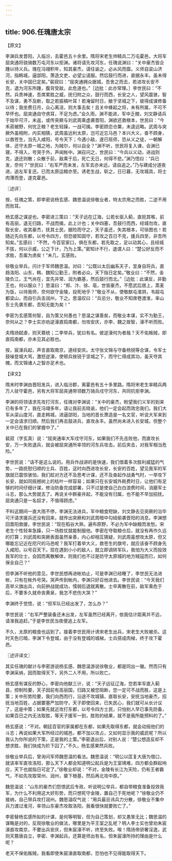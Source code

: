```yaml
---
---
---
```

title: 906.任瑰唐太宗
---



【原文】

李渊兵发晋阳，入临汾，去霍邑五十余里。隋将宋老生帅精兵二万屯霍邑，大将军屈突通将骁骑数万屯河东以拒渊。诸将请先攻河东，任瑰说渊曰：“关中豪杰皆企踵以待义兵。瑰在冯翊积年，知其豪杰，请往谕之，必从风而靡。义师自梁山济河，指韩城，逼郃阳，萧造文吏，必望尘请服。然后鼓行而进，直据永丰。虽未得长安，关中固已定矣。”裴寂曰：“屈突通拥众据城，吾舍之而去，若进攻长安不克，退为河东所踵，腹背受敌，此危道也。”［边批：此亦常理。］李世民曰：“不然。兵贵神速，吾席累胜之威，抚归附之众，鼓行而西，长安之人，望风震骇，智不及谋，勇不及断，取之若振槁叶耳！若淹留时日，敝于坚城之下，彼得成谋修备以待；我坐费日月，众心离沮，则大事去矣！且关中蜂起之将，未有所属，不可不早怀也。屈突通自守虏耳，不足为虑。”会久雨，渊不能进，军中乏粮，刘文静请兵于始毕可汗，未返，或传突厥与刘武周乘虚袭晋阳，渊欲还救根本，世民曰：“今禾菽被野，何忧乏粮？老生轻躁，一战可擒。李密顾恋仓粟，未遑远略。武周与突厥外虽相附，内实相猜，武周虽远利太原，岂可近忘马邑？本兴大义，奋不顾身，以救苍生，当先入咸阳，号令天下；今遇小敌，遂已班师，恐从义之徒，一朝解体，还守太原一城之地，为贼尔，何以自全？”渊不听，世民将复入谏，会渊已寝，不得入，号哭于外，声闻帐中。渊召问之，世民曰：“今兵以义动，进战则克，退还则散；众散于前，敌乘于后，死亡无日，何得不悲。”渊乃悟曰：“兵已发，奈何？”世民曰：“右军严而未发，左军去亦未远，请自追之。”乃与建成分道夜进，追左军复还。已而太原运粮亦至。诱老生战，斩之，日已暮，无攻城具，将士肉薄而登，遂克霍邑。

〖述评〗

按，任瑰之策，即李密说杨玄感、魏思温说徐敬业者，特太宗用之而胜，二逆不用而败耳。

杨玄感之谋逆也，李密进三策曰：“天子远在辽海，公若长驱入蓟，直扼其喉，前有高丽，退无归路，不战而擒，此上计也；关中四塞，吾鼓行而西，经城勿攻，直取长安，收其豪杰，抚其士民，据险而守之，天子虽还，失其根本，可徐图也！若随近先向东都，以号令四方，但恐彼知固守，若攻之百日不克，援兵四至，非吾所知矣。”玄感曰：“不然，今百官家口，俱在东都，若先取之，足以动其心，且经城不拔，何以示威，公之下计，乃为上策。”密知计不行，退谓人曰：“楚公好反而不求胜，吾属为虏矣！”未几，玄感败。

徐敬业举兵，问计于军师魏思温。对曰：“公既以太后幽系天子，宜身自将兵，直趋洛阳、山东，韩、魏知公勤王，附者必众，天下指日定矣。”敬业曰：“不然，金陵负江，王气尚在，宜先并常、润为霸基，然后鼓行而北。”［边批：此谋反，非勤王也，何以服众？］思温曰：“郑、汴、徐、亳，世皆豪杰，不愿武后居上，蒸麦为饭，以待我师，奈何欲守金陵，投死地乎？”敬业不从，使敬猷屯淮阴，韦超屯都梁山，而自引兵击润州，下之。思温叹曰：“兵忌分，敬业不知席卷渡淮，率山东士先袭东都，吾知无能为矣！”

李密为玄感策何智，自为策又何愚也？思温之谋善矣，而敬业本谋，实不为勤王，奈何从之？李士实亦劝逆濠直捣南都，勿攻安庆，亦李、魏之故智，濠不听而败。

夫隋炀弑虐，则天篡统；二李举兵，犹曰有名。彼逆濠何为者哉？天不佑叛贼，即直捣南都，亦未见其必胜也。

按，宸濠兵起，声言直取南京，道经安庆。太守张文锦与守备杨锐等合谋，令军士鼓噪登城大骂，激怒逆濠，使顿兵挫锐于坚城之下，而守仁得成其功，虽天夺其魄，而文锦诸人之智亦足术也。

【译文】

隋末时李渊由晋阳发兵，进入临汾郡，离霍邑有五十多里路。隋将宋老生率精兵两万人驻守霍邑，另有大将军屈突通带领数万骑兵戍守河东，共同抗拒李渊。

李渊的将领请求先攻打河东，任瑰对李渊说：“关中的豪杰，盼望我们义军的到来已有多年了，我在冯翊多年，请让我前去晓谕，他们一定会起而效忠我们。我们大军从梁山度河，直走韩城，进逼郃阳，当地的首长萧造是一名文官，听说大军来到一定会请求归顺。然后我们再击鼓进兵，直攻永丰。虽然尚未进入长安城，但整个关中已在我们的掌握中了。”

裴寂（字玄真）说：“屈突通率大军戍守河东，如果我们不先击败他，而直攻长安，万一失败退兵，就会被屈突通所率领的河东兵攻击。前后夹击，对我军相当危险。”

李世民说：“话不是这么说的。用兵作战讲的是快速，我们借着多次胜利威猛的气势，一路抚慰归顺的士兵、百姓，这时向西进攻长安，长安的百姓，望见我军的军旗就已震惊骇怕，我们趁对方还不及思考计谋，还不及奋起作战勇气时，一举攻下长安，就如同摇撼树上的枯叶一样容易；如果只在长安城外耗费时日，让他们有足够的时间仔细计谋，修治防备完成部署，只不过是使自己白白浪费时间，消磨军士斗志，那么大势就去了。再说关中群豪并起，不能没有归属，也不能不早加招抚。屈突通只是一名奴才，不值得顾虑。”

不料这期间一直大雨不停，李渊无法进兵，军中粮食短缺，刘文静去见突厥的治毕可汗请求援兵还没有回来，就传出突厥和刘武周暗中勾结偷袭晋阳的消息。李渊想回晋阳救援，李世民说：“现在稻谷大熟，遍布原野，不必为军中缺粮而发愁。宋老生个性轻率急躁，只一场胜仗就能制服他。李密在夺取粮仓后，就没有再作久远的打算；刘武周和突厥表面虽然亲善，内心却相互猜疑，刘武周虽想攻太原，但又哪能忘记近在咫尺的马邑呢？我军打着举大义，救苍生的旗号，就应该奋不顾身先入咸阳，以号召天下。现在遇到小小的敌人，就立即调转军队，我怕为大义而投效我军的壮士，会因而离散解体，则我们也不过是防守太原城的地方贼寇而已，如何保全自己？”

但李渊不听他的意见，李世民想再进帐劝止，可是李渊已经睡了，李世民无法进帐，只有在帐外号哭。哭声传到帐内，李渊只好召他进去。李世民说：“今天我们高举义旗出兵，向前拚战就成功，懦弱后退就离散。士卒离散在前，敌军乘危于后，不要多久就命丧黄泉，我怎不悲伤大哭？”

李渊终于觉悟，说：“但军队已经出发了，怎么办？”

李世民说：“右军严整装备还未出发，左军虽然已经离开，依我估计距离并不远，请准我追赶。”于是李世民当夜便追上左军。

不久，太原的粮食也运到了。接着李世民用计诱宋老生出兵，宋老生大败被杀。这时天色已暗，李渊下令登城，由于没有登城的城梯，士兵搭成肉梯，终于攻下霍邑。

〖述评译文〗

其实任瑰的献计与李密游说杨玄感、魏思温游说徐敬业，都是同出一辙。然而只有李渊采纳，因而取得天下，另外二人不用，所以败亡。

杨玄感有谋反的野心，李密向他献三计，说：“天子远征辽海，您若率军直入蓟县，控制险要，天子因前有高丽国，归路又被您阻断，您一定可不战而胜，这是上策；关中形势险要，我们向西而行，沿途不攻城镇，直取长安，安抚当地豪杰，招抚当地百姓，占据要塞严加防守，天子即使回来，已失民心，我们就可从长计议了，这是中策；如果先就近攻打东都，以号令四方士民，只怕别人早已事先防备，如果百日之内无法取胜，等天子援军一到，胜败的结果，就不是我所能预料的了。”

杨玄感说：“不对。朝廷百官的家属都在东都，如果先取得东都，就会动摇他们的斗志；再说如果大军所经过的城邑，都不加以攻占，又如何显示我的威武呢？所以我认为你所说的下策，正是我的上策。”李密退出后，对别人说：“楚公想造反却不想求胜，我们快成为阶下囚了。”不久，杨玄感果然兵败。

徐敬业举兵后，曾询问军师魏思温的看法。魏思温说：“明公以匡复大唐为借口，就该率军直攻洛阳，那么天下人都会知道明公起兵是为王室靖难，四方都会群起响应，天下也就指日可定了。”徐敬业却说：“不对，金陵有长江为天险，仍有王者霸气，不如先攻取常州、润州，奠下根基，然后再北攻中原。”

魏思温说：“山东的豪杰们怨恨武后专政，听说明公举兵，都自带粮食准备投效我军，为什么不利用这大好形势，而只想死守金陵，置自己于死地呢？”徐敬业仍不接纳，自己带兵攻打润州。魏思温叹气说：“用兵最忌讳兵力分散，徐敬业不集中兵力渡过淮河，率领山东豪杰攻取洛阳，我看很快就要败亡了。”

李密替杨玄感所拟的计谋，是何等明智，但为自己策划，却又愚笨无比；魏思温的谋略是对的，反观徐敬业的做法，哪里是为平王室之乱呢？明人李士实也曾劝朱宸濠直攻南京，不要出兵安庆，但朱宸濠不听，终至失败。唉！隋炀帝骄奢淫逸，武则天篡唐自立，李密、李渊起兵，还算是师出有名，但朱宸濠所持的理由是什么呢？

老天不保佑叛贼，我看即使朱宸濠直取南都，恐怕也不见得能取得天下。